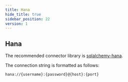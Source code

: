 ```yaml
---
title: Hana
hide_title: true
sidebar_position: 22
version: 1
---
```


## Hana

The recommended connector library is [sqlalchemy-hana](https://github.com/SAP/sqlalchemy-hana).

The connection string is formatted as follows:

```
hana://{username}:{password}@{host}:{port}
```

